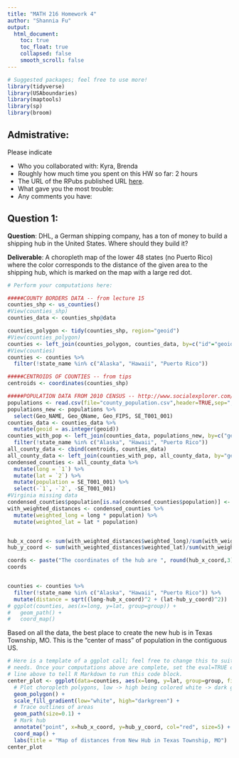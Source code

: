 ```yaml
---
title: "MATH 216 Homework 4"
author: "Shannia Fu"
output:
  html_document:
    toc: true
    toc_float: true
    collapsed: false
    smooth_scroll: false
---
```


```r
# Suggested packages; feel free to use more!
library(tidyverse)
library(USAboundaries)
library(maptools)
library(sp)
library(broom)
```



## Admistrative:

Please indicate

* Who you collaborated with: Kyra, Brenda
* Roughly how much time you spent on this HW so far: 2 hours
* The URL of the RPubs published URL [here](http://rpubs.com/shannia/hw4).
* What gave you the most trouble:
* Any comments you have:



## Question 1:

**Question**:  DHL, a German shipping company, has a ton of money to build a
shipping hub in the United States. Where should they build it?

**Deliverable**: A choropleth map of the lower 48 states (no Puerto Rico) where
the color corresponds to the distance of the given area to the shipping hub,
which is marked on the map with a large red dot.

```r
# Perform your computations here:

#####COUNTY BORDERS DATA -- from lecture 15
counties_shp <- us_counties()
#View(counties_shp)
counties_data <- counties_shp@data

counties_polygon <- tidy(counties_shp, region="geoid")
#View(counties_polygon)
counties <- left_join(counties_polygon, counties_data, by=c("id"="geoid"))
#View(counties)
counties <- counties %>% 
  filter(!state_name %in% c("Alaska", "Hawaii", "Puerto Rico"))

#####CENTROIDS OF COUNTIES -- from tips
centroids <- coordinates(counties_shp)

#####POPULATION DATA FROM 2010 CENSUS -- http://www.socialexplorer.com/
populations <- read.csv(file="county_population.csv",header=TRUE,sep=",")
populations_new <- populations %>%
  select(Geo_NAME, Geo_QName, Geo_FIPS, SE_T001_001)
counties_data <- counties_data %>%
  mutate(geoid = as.integer(geoid))
counties_with_pop <- left_join(counties_data, populations_new, by=c("geoid"="Geo_FIPS")) %>%
  filter(!state_name %in% c("Alaska", "Hawaii", "Puerto Rico"))
all_county_data <- cbind(centroids, counties_data)
all_county_data <- left_join(counties_with_pop, all_county_data, by="geoid")
condensed_counties <- all_county_data %>%
  mutate(long = `1`) %>%
  mutate(lat = `2`) %>%
  mutate(population = SE_T001_001) %>%
  select(-`1`, -`2`, -SE_T001_001)
#Virginia missing data
condensed_counties$population[is.na(condensed_counties$population)] <- 1081726
with_weighted_distances <- condensed_counties %>%
  mutate(weighted_long = long * population) %>%
  mutate(weighted_lat = lat * population)


hub_x_coord <- sum(with_weighted_distances$weighted_long)/sum(with_weighted_distances$population)
hub_y_coord <- sum(with_weighted_distances$weighted_lat)/sum(with_weighted_distances$population)

coords <- paste("The coordinates of the hub are ", round(hub_x_coord,3), ", ", round(hub_y_coord,3), ".", sep="")
coords


counties <- counties %>% 
  filter(!state_name %in% c("Alaska", "Hawaii", "Puerto Rico")) %>% 
  mutate(distance = sqrt((long-hub_x_coord)^2 + (lat-hub_y_coord)^2))
# ggplot(counties, aes(x=long, y=lat, group=group)) +
#   geom_path() +
#   coord_map()


```
Based on all the data, the best place to create the new hub is in Texas Township, MO. This is the "center of mass" of population in the contiguous US.

```r
# Here is a template of a ggplot call; feel free to change this to suit your
# needs. Once your computations above are complete, set the eval=TRUE on the
# line above to tell R Markdown to run this code block.
center_plot <- ggplot(data=counties, aes(x=long, y=lat, group=group, fill=distance)) +
  # Plot choropleth polygons, low -> high being colored white -> dark green
  geom_polygon() +
  scale_fill_gradient(low="white", high="darkgreen") + 
  # Trace outlines of areas
  geom_path(size=0.1) +
  # Mark hub
  annotate("point", x=hub_x_coord, y=hub_y_coord, col="red", size=5) +
  coord_map() +
  labs(title = "Map of distances from New Hub in Texas Township, MO")
center_plot
```





